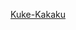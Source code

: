 {{Navbox
|name    = 公家家格
|state   = 
|title   = [[公家家格]]
|image   = 
|above   = 
|list1   = [[摄家|摄关家]] - [[清華家]] - [[大臣家]] - [[羽林家]] - [[名家 (公家)|名家]] - [[半家]]
|below   = 
}}<noinclude>
[[Category:日本历史模板|Kuke-Kakaku]]</noinclude>